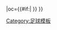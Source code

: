 {{fb team |t=幸运科隆|tan=幸运科隆体育俱乐部|tc=GER|abb={{#if:{{{abb|}}}|FKÖ}}|oc={{#if:{{{oc|}}}|{{{oc}}} }} }}<!--
--><noinclude>[[Category:足球模板]]</noinclude>
